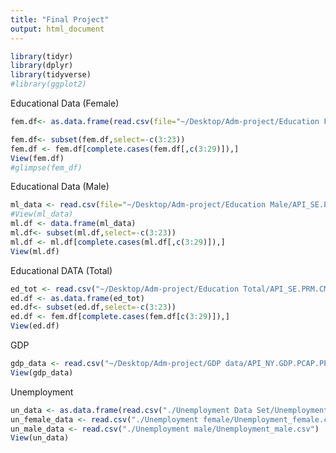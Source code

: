 ```yaml
---
title: "Final Project"
output: html_document
---
```

```r
library(tidyr)
library(dplyr)
library(tidyverse)
#library(ggplot2)
```

Educational Data (Female)
```r
fem.df<- as.data.frame(read.csv(file="~/Desktop/Adm-project/Education Female/API_SE.PRM.CMPT.FE.ZS_DS2_en_csv_v2_10580877.csv"))
```


```r
fem.df<- subset(fem.df,select=-c(3:23))
fem.df <- fem.df[complete.cases(fem.df[,c(3:29)]),]
View(fem.df)
#glimpse(fem_df)
```


Educational Data (Male)
```r
ml_data <- read.csv(file="~/Desktop/Adm-project/Education Male/API_SE.PRM.CMPT.MA.ZS_DS2_en_csv_v2_10580880.csv")
#View(ml_data)
ml.df <- data.frame(ml_data)
ml.df<- subset(ml.df,select=-c(3:23))
ml.df <- ml.df[complete.cases(ml.df[,c(3:29)]),]
View(ml.df)
```


Educational DATA (Total)
```r
ed_tot <- read.csv("~/Desktop/Adm-project/Education Total/API_SE.PRM.CMPT.ZS_DS2_en_csv_v2_10579238.csv")
ed.df <- as.data.frame(ed_tot)
ed.df<- subset(ed.df,select=-c(3:23))
ed.df <- fem.df[complete.cases(fem.df[c(3:29)]),]
View(ed.df)
```


GDP
```r
gdp_data <- read.csv("~/Desktop/Adm-project/GDP data/API_NY.GDP.PCAP.PP.CD_DS2_en_csv_v2_10617557.csv")
View(gdp_data)
```



Unemployment
```r
un_data <- as.data.frame(read.csv("./Unemployment Data Set/Unemployment_percent_of_total_labor_force.csv"))
un_female_data <- read.csv("./Unemployment female/Unemployment_female.csv")
un_male_data <- read.csv("./Unemployment male/Unemployment_male.csv")
View(un_data)
```
